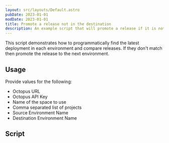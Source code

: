 ```yaml
---
layout: src/layouts/Default.astro
pubDate: 2023-01-01
modDate: 2023-01-01
title: Promote a release not in the destination
description: An example script that will promote a release if it is not in the destination.
---
```


This script demonstrates how to programmatically find the latest deployment in each environment and compare releases.  If they don't match then promote the release to the next environment.

## Usage

Provide values for the following:

- Octopus URL
- Octopus API Key
- Name of the space to use
- Comma separated list of projects
- Source Environment Name
- Destination Environment Name

## Script

<PromoteReleasesNotInDestination />